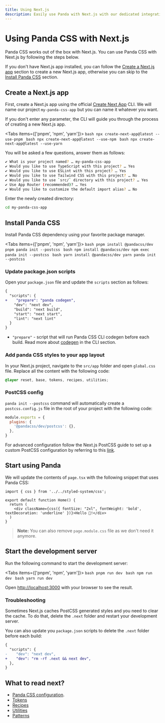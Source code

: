 ```yaml
---
title: Using Next.js
description: Easily use Panda with Next.js with our dedicated integration.
---
```


# Using Panda CSS with Next.js

Panda CSS works out of the box with Next.js. You can use Panda CSS with Next.js by following the steps below.

If you don't have Next.js app installed, you can follow the [Create a Next.js app](#create-a-nextjs-app) section to create a new Next.js app, otherwise you can skip to the [Install Panda CSS](#install-panda-css) section.

## Create a Next.js app

First, create a Next.js app using the official [Create Next App](https://nextjs.org/docs/api-reference/create-next-app) CLI.
We will name our project `my-panda-css-app` but you can name it whatever you want.

If you don't enter any parameter, the CLI will guide you through the process of creating a new Next.js app.

<Tabs items={['pnpm', 'npm', 'yarn']}>
  <Tab>
    ```bash
    npx create-next-app@latest --use-pnpm
    ```
  </Tab>
  <Tab>
    ```bash
    npx create-next-app@latest --use-npm
    ```
  </Tab>
  <Tab>
    ```bash
    npx create-next-app@latest --use-yarn
    ```
  </Tab>
</Tabs>

You will be asked a few questions, answer them as follows:
```bash
✔ What is your project named? … my-panda-css-app
✔ Would you like to use TypeScript with this project? … Yes
✔ Would you like to use ESLint with this project? … Yes
✔ Would you like to use Tailwind CSS with this project? … No
✔ Would you like to use `src/` directory with this project? … Yes
✔ Use App Router (recommended)? … Yes
✔ Would you like to customize the default import alias? … No
```

Enter the newly created directory:
```bash
cd my-panda-css-app
```

## Install Panda CSS

Install Panda CSS dependency using your favorite package manager.

<Tabs items={['pnpm', 'npm', 'yarn']}>
  <Tab>
    ```bash
    pnpm install @pandacss/dev
    pnpm panda init --postcss
    ```
  </Tab>
  <Tab>
    ```bash
    npm install @pandacss/dev
    npm exec panda init --postcss
    ```
  </Tab>
  <Tab>
    ```bash
    yarn install @pandacss/dev
    yarn panda init --postcss
    ```
  </Tab>
</Tabs>

### Update package.json scripts

Open your `package.json` file and update the `scripts` section as follows:

```diff
{
  "scripts": {
+    "prepare": "panda codegen",
    "dev": "next dev",
    "build": "next build",
    "start": "next start",
    "lint": "next lint"
  }
}
```
- `"prepare"` - script that will run Panda CSS CLI codegen before each build. Read more about [codegen](/docs/references/cli#panda-codegen) in the CLI section.

### Add panda CSS styles to your app layout

In your Next.js project, navigate to the `src/app` folder and open `global.css` file. Replace all the content with the following code:

```css
@layer reset, base, tokens, recipes, utilities;
```

### PostCSS config

`panda init --postcss` command will automatically create a `postcss.config.js` file in the root of your project with the following code:

```js
module.exports = {
  plugins: {
    '@pandacss/dev/postcss': {},
  },
}
```

For advanced configuration follow the Next.js PostCSS guide to set up a custom PostCSS configuration by referring to this [link](https://nextjs.org/docs/pages/building-your-application/configuring/post-css#customizing-plugins).

## Start using Panda

We will update the contents of `page.tsx` with the following snippet that uses Panda CSS:

```tsx
import { css } from '../../styled-system/css';

export default function Home() {
  return (
    <div className={css({ fontSize: "2xl", fontWeight: 'bold', textDecoration: 'underline' })}>Hello 🐼!</div>
  )
}
```

> **Note:** You can also remove `page.module.css` file as we don't need it anymore.

## Start the development server

Run the following command to start the development server:

<Tabs items={['pnpm', 'npm', 'yarn']}>
  <Tab>
    ```bash
    pnpm run dev
    ```
  </Tab>
  <Tab>
    ```bash
    npm run dev
    ```
  </Tab>
  <Tab>
    ```bash
    yarn run dev
    ```
  </Tab>
</Tabs>

Open [http://localhost:3000](http://localhost:3000) with your browser to see the result.

### Troubleshooting

Sometimes Next.js caches PostCSS generated styles and you need to clear the cache. To do that, delete the `.next` folder and restart your development server.

You can also update you `package.json` scripts to delete the `.next` folder before each build:

```diff
{
  "scripts": {
-    "dev": "next dev",
+    "dev": "rm -rf .next && next dev",
  },
}
```

## What to read next?

- [Panda CSS configuration](/docs/references/panda-config).
- [Tokens](/docs/tokens/01-introduction)
- [Recipes](/docs/recipe/atomic-recipe)
- [Utilities](/docs/utilities/00-intro)
- [Patterns](/docs/patterns/00-intro)
